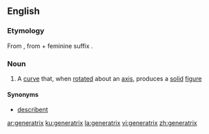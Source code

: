 ==English==

===Etymology===
From {{etyl|la|en}} {{term|generatrix|lang=la}}, from {{term|generator|lang=la}} + feminine suffix {{m|en|-trix}}.

===Noun===
{{en-noun|generatrices|generatrixes}}

# {{context|geometry|lang=en}} A [[curve]] that, when [[rotated]] about an [[axis]], produces a [[solid]] [[figure]]

====Synonyms====
* [[describent]]

[[ar:generatrix]]
[[ku:generatrix]]
[[la:generatrix]]
[[vi:generatrix]]
[[zh:generatrix]]